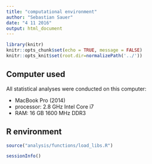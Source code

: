 ```yaml
---
title: "computational environment"
author: "Sebastian Sauer"
date: "4 11 2016"
output: html_document
---
```


```r
library(knitr)
knitr::opts_chunk$set(echo = TRUE, message = FALSE)
knitr::opts_knit$set(root.dir=normalizePath('../'))

```

## Computer used
All statistical analyses were conducted on this computer:

- MacBook Pro (2014)
- processor: 2.8 GHz Intel Core i7
- RAM: 16 GB 1600 MHz DDR3


## R environment

```r
source("analysis/functions/load_libs.R")

sessionInfo()
```

